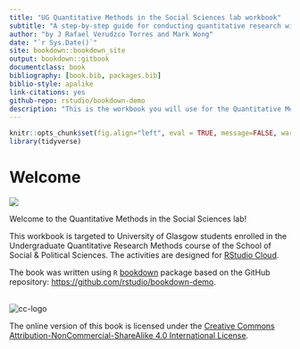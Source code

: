```yaml
--- 
title: "UG Quantitative Methods in the Social Sciences lab workbook"
subtitle: "A step-by-step guide for conducting quantitative research with R"
author: "by J Rafael Verudzco Torres and Mark Wong"
date: "`r Sys.Date()`"
site: bookdown::bookdown_site
output: bookdown::gitbook
documentclass: book
bibliography: [book.bib, packages.bib]
biblio-style: apalike
link-citations: yes
github-repo: rstudio/bookdown-demo
description: "This is the workbook you will use for the Quantitative Methods in the Social Sciences lab sessions."
---
```


```r
knitr::opts_chunk$set(fig.align="left", eval = TRUE, message=FALSE, warning=FALSE, out.width = "100%" )
library(tidyverse)
```

# Welcome{-#Welcome}

![](./images/cover.PNG)


Welcome to the Quantitative Methods in the Social Sciences lab!

This workbook is targeted to University of Glasgow students enrolled in the Undergraduate Quantitative Research Methods course of the School of Social & Political Sciences. The activities are designed for [RStudio Cloud](https://rstudio.cloud/).

The book was written using `R` [bookdown](https://github.com/rstudio/bookdown) package based on the GitHub repository: <https://github.com/rstudio/bookdown-demo>.


<br>
![cc-logo](./images/by-nc-sa.png)

The online version of this book is licensed under the [Creative Commons Attribution-NonCommercial-ShareAlike 4.0 International License](http://creativecommons.org/licenses/by-nc-sa/4.0/).
